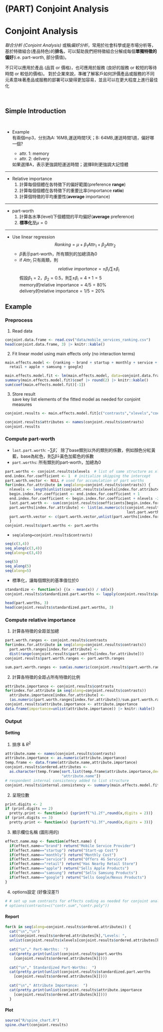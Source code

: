# (PART) Conjoint Analysis {-}

# Conjoint Analysis
*聯合分析 (Conjoint Analysis)* 或稱*偏好分析*，常用於社會科學或是市場分析等，基於特徵組合(產品特色)的**排名**，可以幫助我們把特徵組合分解成每個**單獨特徵的偏好**(i.e. part-worth, 部分價值)。

不只可以應用於產品 (品質 or 價格)，也可應用於服務 (良好的服務 or 較短的等待時間 or 較低的價格)。
對於企業來說，準確了解客戶如何評價產品或服務的不同元素意味著產品或服務的部署可以變得更加容易，並且可以在更大程度上進行最佳化

<br><div class="header-moon"><h2>Simple Introduction</h2></div><br>

* Example  
  有兩個mp3，分別為A: 16MB,運送時間1天；B: 64MB,運送時間1週，偏好哪一個?  
  <div>
    - attr. 1: memory  
    - attr. 2: delivery  
  </div>  
  如果選擇A，表示更強調短運送時間；選擇B則更強調大記憶體
  
___

* Relative importance  
  1. 計算每個個體在各特徵下的偏好範圍(preference **range**)
  2. 計算每個個體在各特徵下的重要比率(importance **ratio**)
  3. 計算個特徵的平均重要性(**average** importance)
  
___

* part-worth  
  1. 計算各水準(level)下個體間的平均偏好(**average** preference)
  2. **標準化**至$\mu=0$ 
  
___

* Use linear regression  
$$Ranking=\mu+\beta_1Attr_1+\beta_2Attr_2$$
  - $\beta$表示part-worth，所有類別的加總須為0  
  - if $Attr_i$ 只有兩類，則$$relative\:importance=\pm\beta_i/\sum \pm\beta_i$$
假設$\beta_1=2$，$\beta_2=0.5$，則$\sum \pm\beta_i=4+1=5$  
memory的relative importance$=4/5=80\%$  
delivery的relative importance$=1/5=20\%$

## Example
### Preprocess
1. Read data  
```r
conjoint.data.frame <- read.csv("data/mobile_services_ranking.csv")
head(conjoint.data.frame, 3) |> knitr::kable()
```

2. Fit linear model using main effects only (no interaction terms)  
```r
main.effects.model <- {ranking ~ brand + startup + monthly + service + 
  retail + apple + samsung + google}

main.effects.model.fit <- lm(main.effects.model, data=conjoint.data.frame)
summary(main.effects.model.fit)$coef |> round(2) |> knitr::kable()
sum(coef(main.effects.model.fit)[-1])
```

3. Store result  
save key list elements of the fitted model as needed for conjoint measures
```r
conjoint.results <- main.effects.model.fit[c("contrasts","xlevels","coefficients")]

conjoint.results$attributes <- names(conjoint.results$contrasts)
conjoint.results
```

### Compute part-worth
* `last.part.worth`: $-\sum \hat{\beta}$，
除了base類別以外的類別的係數，例如顏色分紅黃藍，base為紅色，則$\sum \hat{\beta}=$黃色加藍色的係數
* `part.worths`: 所有類別的part-worth，加總為0

```r
part.worths <- conjoint.results$xlevels  # list of same structure as xlevels
end.index.for.coefficient <- 1  # initialize skipping the intercept
part.worth.vector <- NULL # used for accumulation of part worths
for(index.for.attribute in seq(along=conjoint.results$contrasts)) {
  nlevels <- length(unlist(conjoint.results$xlevels[index.for.attribute]))
  begin.index.for.coefficient <- end.index.for.coefficient + 1
  end.index.for.coefficient <- begin.index.for.coefficient + nlevels -2
  last.part.worth <- -sum(conjoint.results$coefficients[begin.index.for.coefficient:end.index.for.coefficient])
  part.worths[index.for.attribute] <- list(as.numeric(c(conjoint.results$coefficients[begin.index.for.coefficient:end.index.for.coefficient],
                                                        last.part.worth)))
  part.worth.vector <- c(part.worth.vector,unlist(part.worths[index.for.attribute]))    
  } 
conjoint.results$part.worths <- part.worths
```

* `seq(along=conjoint.results$contrasts)`  
```r
seq(c(3,4))
seq_along(c(3,4))
seq(along=c(3,4))

seq(5)
seq_along(5)
seq(along=5)
```

* 標準化，讓每個類別的基準值位於0
```r
standardize <- function(x) {(x - mean(x)) / sd(x)}
conjoint.results$standardized.part.worths <- lapply(conjoint.results$part.worths,standardize)

head(part.worths, 3)
head(conjoint.results$standardized.part.worths, 3)
```

### Compute relative importance
1. 計算各特徵的全距並加總
```r
part.worth.ranges <- conjoint.results$contrasts
for(index.for.attribute in seq(along=conjoint.results$contrasts)) 
  part.worth.ranges[index.for.attribute] <-
  dist(range(conjoint.results$part.worths[index.for.attribute]))
conjoint.results$part.worth.ranges <- part.worth.ranges

sum.part.worth.ranges <- sum(as.numeric(conjoint.results$part.worth.ranges))
```

2. 計算各特徵的全距占所有特徵的比例
```r
attribute.importance <- conjoint.results$contrasts
for(index.for.attribute in seq(along=conjoint.results$contrasts)) 
  attribute.importance[index.for.attribute] <- 
  (as.numeric(part.worth.ranges[index.for.attribute])/sum.part.worth.ranges) * 100
conjoint.results$attribute.importance <- attribute.importance
data.frame(importance=unlist(attribute.importance)) |> knitr::kable()
```

### Output
#### Setting
1. 排序 & $R^2$
```r
attribute.name <- names(conjoint.results$contrasts)
attribute.importance <- as.numeric(attribute.importance)
temp.frame <- data.frame(attribute.name,attribute.importance)
conjoint.results$ordered.attributes <- 
  as.character(temp.frame[sort.list(temp.frame$attribute.importance,decreasing = TRUE),
                          "attribute.name"])
# respondent internal consistency added to list structure
conjoint.results$internal.consistency <- summary(main.effects.model.fit)$r.squared 
```

2. 呈現位數
```r
print.digits <- 2
if (print.digits == 2) 
  pretty.print <- function(x) {sprintf("%1.2f",round(x,digits = 2))} 
if (print.digits == 3) 
  pretty.print <- function(x) {sprintf("%1.3f",round(x,digits = 3))} 
```

3. 顯示欄位名稱 (圖形用的)
```r
effect.name.map <- function(effect.name) { 
  if(effect.name=="brand") return("Mobile Service Provider")
  if(effect.name=="startup") return("Start-up Cost")
  if(effect.name=="monthly") return("Monthly Cost")
  if(effect.name=="service") return("Offers 4G Service")
  if(effect.name=="retail") return("Has Nearby Retail Store")
  if(effect.name=="apple") return("Sells Apple Products")
  if(effect.name=="samsung") return("Sells Samsung Products")
  if(effect.name=="google") return("Sells Google/Nexus Products")
} 
```

4. options設定 (好像沒差?)
```r
# # set up sum contrasts for effects coding as needed for conjoint analysis
# options(contrasts=c("contr.sum","contr.poly"))
```

#### Report
```r
for(k in seq(along=conjoint.results$ordered.attributes)) {
  cat("\n","\n")
  cat(conjoint.results$ordered.attributes[k],"Levels: ",
  unlist(conjoint.results$xlevels[conjoint.results$ordered.attributes[k]]))
  
  cat("\n"," Part-Worths:  ")
  cat(pretty.print(unlist(conjoint.results$part.worths
    [conjoint.results$ordered.attributes[k]])))
    
  cat("\n"," Standardized Part-Worths:  ")
  cat(pretty.print(unlist(conjoint.results$standardized.part.worths
    [conjoint.results$ordered.attributes[k]])))  
    
  cat("\n"," Attribute Importance:  ")
  cat(pretty.print(unlist(conjoint.results$attribute.importance
    [conjoint.results$ordered.attributes[k]])))
  }
```

#### Plot
```r
source("R/spine_chart.R")
spine.chart(conjoint.results)
```

